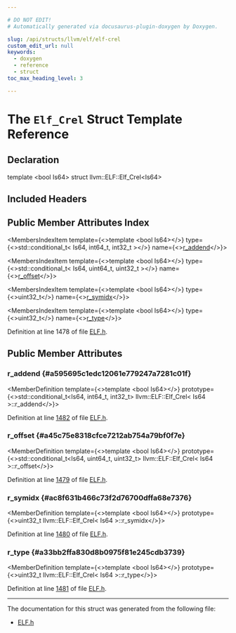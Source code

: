 ```yaml
---

# DO NOT EDIT!
# Automatically generated via docusaurus-plugin-doxygen by Doxygen.

slug: /api/structs/llvm/elf/elf-crel
custom_edit_url: null
keywords:
  - doxygen
  - reference
  - struct
toc_max_heading_level: 3

---
```





# The `Elf_Crel` Struct Template Reference

<DoxygenPage pluginConfig={pluginConfig}>



## Declaration

<CodeBlock>template &lt;bool Is64&gt;
struct llvm::ELF::Elf_Crel&lt;Is64&gt;</CodeBlock>

## Included Headers

<IncludesList>
<IncludesListItem
  filePath="llvm/BinaryFormat/ELF.h"
  permalink="/docs/api/files/include/include/llvm/include/llvm/binaryformat/elf-h"
  isLocal="true" />
</IncludesList>

## Public Member Attributes Index

<MembersIndex>

<MembersIndexItem
  template={<>template &lt;bool Is64&gt;</>}
  type={<>std::conditional&#95;t&lt; Is64, int64&#95;t, int32&#95;t &gt;</>}
  name={<><a href="#a595695c1edc12061e779247a7281c01f">r&#95;addend</a></>}>
</MembersIndexItem>

<MembersIndexItem
  template={<>template &lt;bool Is64&gt;</>}
  type={<>std::conditional&#95;t&lt; Is64, uint64&#95;t, uint32&#95;t &gt;</>}
  name={<><a href="#a45c75e8318cfce7212ab754a79bf0f7e">r&#95;offset</a></>}>
</MembersIndexItem>

<MembersIndexItem
  template={<>template &lt;bool Is64&gt;</>}
  type={<>uint32&#95;t</>}
  name={<><a href="#ac8f631b466c73f2d76700dffa68e7376">r&#95;symidx</a></>}>
</MembersIndexItem>

<MembersIndexItem
  template={<>template &lt;bool Is64&gt;</>}
  type={<>uint32&#95;t</>}
  name={<><a href="#a33bb2ffa830d8b0975f81e245cdb3739">r&#95;type</a></>}>
</MembersIndexItem>

</MembersIndex>


Definition at line 1478 of file <a href="/docs/api/files/include/include/llvm/include/llvm/binaryformat/elf-h">ELF.h</a>.

<SectionDefinition>

## Public Member Attributes

### r&#95;addend {#a595695c1edc12061e779247a7281c01f}

<MemberDefinition
  template={<>template &lt;bool Is64&gt;</>}
  prototype={<>std::conditional&#95;t&lt;Is64, int64&#95;t, int32&#95;t&gt; llvm::ELF::Elf&#95;Crel&lt; Is64 &gt;::r&#95;addend</>}>

Definition at line <a href="/docs/api/files/include/include/llvm/include/llvm/binaryformat/elf-h/#l01482">1482</a> of file <a href="/docs/api/files/include/include/llvm/include/llvm/binaryformat/elf-h">ELF.h</a>.
</MemberDefinition>

### r&#95;offset {#a45c75e8318cfce7212ab754a79bf0f7e}

<MemberDefinition
  template={<>template &lt;bool Is64&gt;</>}
  prototype={<>std::conditional&#95;t&lt;Is64, uint64&#95;t, uint32&#95;t&gt; llvm::ELF::Elf&#95;Crel&lt; Is64 &gt;::r&#95;offset</>}>

Definition at line <a href="/docs/api/files/include/include/llvm/include/llvm/binaryformat/elf-h/#l01479">1479</a> of file <a href="/docs/api/files/include/include/llvm/include/llvm/binaryformat/elf-h">ELF.h</a>.
</MemberDefinition>

### r&#95;symidx {#ac8f631b466c73f2d76700dffa68e7376}

<MemberDefinition
  template={<>template &lt;bool Is64&gt;</>}
  prototype={<>uint32&#95;t llvm::ELF::Elf&#95;Crel&lt; Is64 &gt;::r&#95;symidx</>}>

Definition at line <a href="/docs/api/files/include/include/llvm/include/llvm/binaryformat/elf-h/#l01480">1480</a> of file <a href="/docs/api/files/include/include/llvm/include/llvm/binaryformat/elf-h">ELF.h</a>.
</MemberDefinition>

### r&#95;type {#a33bb2ffa830d8b0975f81e245cdb3739}

<MemberDefinition
  template={<>template &lt;bool Is64&gt;</>}
  prototype={<>uint32&#95;t llvm::ELF::Elf&#95;Crel&lt; Is64 &gt;::r&#95;type</>}>

Definition at line <a href="/docs/api/files/include/include/llvm/include/llvm/binaryformat/elf-h/#l01481">1481</a> of file <a href="/docs/api/files/include/include/llvm/include/llvm/binaryformat/elf-h">ELF.h</a>.
</MemberDefinition>

</SectionDefinition>

<hr/>

The documentation for this struct was generated from the following file:

<ul>
<li><a href="/docs/api/files/include/include/llvm/include/llvm/binaryformat/elf-h">ELF.h</a></li>
</ul>

</DoxygenPage>
